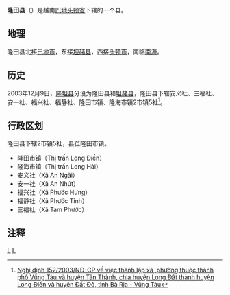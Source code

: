 {{Infobox Settlement
|name                   = 隆田县
|settlement_type        = 县
|official_name          = 
|other_name             = 
|native_name            = {{lang|vi|Huyện Long Điền}}
|nickname               = 
|motto                  = 
|image_skyline          = Đồng muối ở An Ngãi.jpg
|imagesize              = 
|image_caption          = 
|image_flag             = 
|flag_size              = 
|image_seal             = 
|seal_size              = 
|image_shield           = 
|shield_size            = 
|image_blank_emblem     = 
|blank_emblem_size      = 
|image_map              = {{Infobox mapframe|frame-width=250|zoom=10}}
|mapsize                = 
|map_caption            = 
|image_map1             = 
|mapsize1               = 
|map_caption1           = 
|pushpin_map            = Vietnam
|pushpin_label_position = bottom
|pushpin_map_caption    = 
|pushpin_map1           = 
|pushpin_label_position1= 
|pushpin_map_caption1   = 
|subdivision_type       = 国家
|subdivision_name       = {{flag|Vietnam}}
|subdivision_type1      = [[越南行政区划|省]]
|subdivision_name1      = [[巴地头顿省|巴地头顿省]]
|subdivision_type2      = 行政区划
|subdivision_name2      = 2市镇5社
|subdivision_type3      = 
|subdivision_name3      = 
|seat_type              = 县莅
|seat                   = {{link-vi|隆田市镇|Long Điền (thị trấn)}}
|government_type        = 
|leader_title           = 
|leader_name            = 
|leader_title1          = 
|leader_name1           = 
|established_title      = 
|established_date       = 
|area_magnitude         = 
|unit_pref              = 
|area_footnotes         = 
|area_total_km2         = 77
|area_land_km2          = 
|area_water_km2         = 
|area_water_percent     = 
|area_urban_km2         = 
|area_metro_km2         = 
|population_as_of       = 2014年
|population_footnotes   = 
|population_note        = 
|population_total       = 140485
|population_density_km2 = auto
|population_metro             = 
|population_density_metro_km2 = 
|population_urban             = 
|population_density_urban_km2 = 
|timezone               = [[越南标准时间|越南标准时间]]
|utc_offset             = +7
|elevation_footnotes    = 
|elevation_m            = 
|coor_type              = 
|coordinates            = 
|postal_code_type       = 
|postal_code            = 
|area_code              = 
|website                = [http://longdien.baria-vungtau.gov.vn 隆田县电子信息门户网站]
|footnotes              = 
}}
'''隆田县'''（{{vie|v='''Huyện Long Điền'''|hn=縣隆田}}）是越南[[巴地头顿省|巴地头顿省]]下辖的一个县。

==地理==
隆田县北接[[巴地市|巴地市]]，东接[[坦赭县|坦赭县]]，西接[[头顿市|头顿市]]，南临[[南海|南海]]。

==历史==
2003年12月9日，[[隆坦县|隆坦县]]分设为隆田县和[[坦赭县|坦赭县]]，隆田县下辖安义社、三福社、安一社、福兴社、福静社、隆田市镇、隆海市镇2市镇5社<ref>[https://thuvienphapluat.vn/van-ban/Bat-dong-san/Nghi-dinh-152-2003-ND-CP-thanh-lap-xa-phuong-thuoc-thanh-pho-Vung-Tau-huyen-Tan-Thanh-chia-Long-Dat-thanh-Long-Dien-Dat-Do-tinh-Ba-Ria-Vung-Tau-6269.aspx Nghị định 152/2003/NĐ-CP về việc thành lập xã, phường thuộc thành phố Vũng Tàu và huyện Tân Thành, chia huyện Long Đất thành huyện Long Điền và huyện Đất Đỏ, tỉnh Bà Rịa - Vũng Tàu]</ref>。

==行政区划==
隆田县下辖2市镇5社，县莅隆田市镇。
*隆田市镇（Thị trấn Long Điền）
*隆海市镇（Thị trấn Long Hải）
*安义社（Xã An Ngãi）
*安一社（Xã An Nhứt）
*福兴社（Xã Phước Hưng）
*福静社（Xã Phước Tỉnh）
*三福社（Xã Tam Phước）

==注释==
{{reflist}}
{{巴地头顿省行政区划}}
{{越南东南部之县市镇区域划分}}

[[Category:越南县份|L]]
[[Category:巴地頭頓省|L]]